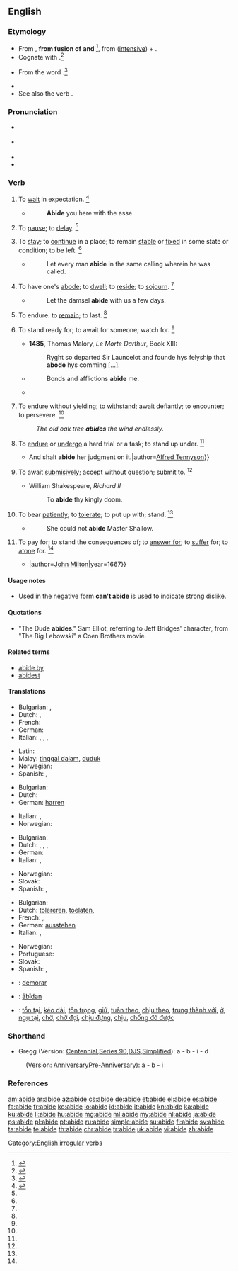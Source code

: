 ==English==

===Etymology===
* From {{etyl|enm}} {{term|abiden|lang=enm}}, '''from fusion of''' {{etyl|ang}} {{term|abidan|ābīdan|remain|lang=ang}} '''and''' {{term|abidan|abīdan|earlier|lang=ang}}<ref>{{reference-book | last = Dobbie | first = Elliott K. | coauthors = Dunmore, C. William, et al. | editor = Barnhart, Robert K.| title = Chambers Dictionary of Etymology | origyear = 1998 | year = 2004 | publisher = Chambers Harrap Publishers Ltd | location = Edinburgh, Scotland | isbn =0550142304 | pages = 2-3}}</ref>, from {{term|a-|lang=ang}} ([[intensive]]) + {{term|bidan|bīdan|to wait|lang=ang}}.
* Cognate with {{etyl|got}} {{term|usbeidan|lang=got}}.<ref name=SOED>{{reference-book | last =| first = | authorlink =  | coauthors =  | editor =Brown, Lesley  | others =  | title = The Shorter Oxford English Dictionary | origdate =  | origyear = 1933| origmonth =  | url =  | format =  | accessdate =  | accessyear =  | accessmonth =  | edition = 5th | date =  | year =2003| month =  | publisher =Oxford University Press  | location =Oxford, UK | language =  | id =  | doi = | isbn =978-0-19-860575-7 | lccn = | ol = | pages =4| chapter =  | chapterurl =  | quote =}}</ref> 
* {{sense|to pay for}} From the word {{term|aby|lang=en}}.<ref>{{reference-book | last =| first = | authorlink =  | coauthors =  | editor =Gove, Philip Babcock    | others =  | title = Webster's Third International Dictionary of the English Language Unabridged | origdate =  | origyear = 1909 | origmonth =  | url =  | format =  | accessdate =  | accessyear =  | accessmonth =  | edition =  | date =  | year =1976  | month =  | publisher =G. & C. Merriam Co.  | location = Springfield, MA | language =  | id =  | doi = | isbn =0-87779-101-5 | lccn = | ol = | pages =3| chapter =  | chapterurl =  | quote =}}</ref>
* {{prefix|a|bide}}
* See also the verb {{term|bide|lang=en}}.

===Pronunciation===
* {{a|RP}} {{IPA|/əˈbaɪd/}}
* {{a|US}} {{IPA|/əˈbaɪd/}}
* {{audio|en-us-abide.ogg|Audio (US)}}
* {{rhymes|aɪd}}

===Verb===
{{en-verb|abides|abiding|'''[[abode]]''' ''or'' '''[[abided]]'''|'''[[abode]]''', '''[[abided]]''', ''or (rare)'', '''[[abidden]]'''}}

# {{intransitive|obsolete}} To [[wait]] in expectation. {{defdate|Attested from prior to 1150 until the mid 17<sup>th</sup> century.}}<ref name=SOED>{{reference-book | last =| first = | authorlink =  | coauthors =  | editor =Brown, Lesley  | others =  | title = The Shorter Oxford English Dictionary | origdate =  | origyear = 1933| origmonth =  | url =  | format =  | accessdate =  | accessyear =  | accessmonth =  | edition = 5th | date =  | year =2003| month =  | publisher =Oxford University Press  | location =Oxford, UK | language =  | id =  | doi = | isbn =978-0-19-860575-7 | lccn = | ol = | pages =4| chapter =  | chapterurl =  | quote =}}</ref>
#* {{RQ:Authorized Version|Genesis|22|5}}
#*: '''Abide''' you here with the asse.
# {{intransitive|obsolete}} To [[pause]]; to [[delay]]. {{defdate|Attested from around (1150 to 1350) until the mid 17<sup>th</sup> century.}}<ref name=SOED/>
# {{intransitive}} To [[stay]]; to [[continue]] in a place; to remain [[stable]] or [[fixed]] in some state or condition; to be left. {{defdate|First attested from around (1150 to 1350).}}<ref name=SOED/>
#* {{RQ:Authorized Version|1 Corinthians|7|20}}
#*: Let every man '''abide''' in the same calling wherein he was called.
# {{intransitive|archaic}}  To have one's [[abode]]; to [[dwell]]; to [[reside]]; to [[sojourn]]. {{defdate|First attested from around (1350 to 1470).}}<ref name=SOED/>
#* {{RQ:Authorized Version|Genesis|24|55}}
#*: Let the damsel '''abide''' with us a few days.
# {{intransitive}} To endure. to [[remain]]; to last. {{defdate|First attested from around (1350 to 1470).}}<ref name=SOED/>
# {{transitive}} To stand ready for; to await for someone; watch for. {{defdate|First attested prior to around 1150.}}<ref name=SOED/>
#* '''1485''', Thomas Malory, ''Le Morte Darthur'', Book XIII:
#*: Ryght so departed Sir Launcelot and founde hys felyship that '''abode''' hys comming [...].
#* {{RQ:Authorized Version|Acts|20|23}}
#*: Bonds and afflictions '''abide''' me.
#* {{quote-book|title=Idylls of the King|year=1856-1885|passage=I will '''abide''' the coming of my lord.|author=[[w:Alfred Tennyson|Alfred Tennyson]]}}
# {{transitive}} To endure without yielding; to [[withstand]]; await defiantly; to encounter; to persevere. {{defdate|First attested from around (1150 to 1350).}}<ref name=SOED/>
#: ''The old oak tree '''abides''' the wind endlessly.''
# {{transitive| obsolete}} To [[endure]] or [[undergo]] a hard trial or a task; to stand up under. {{defdate|Attested from around (1150 to 1350) until the early 18<sup>th</sup> century.}}<ref name=SOED/>
#* {{quote-book|title=Idylls of the King|year=1856-1885|passage={{...}} And shalt '''abide''' her judgment on it.|author=[[w:Alfred Tennyson|Alfred Tennyson]]}}
# {{transitive}} To await [[submissive|submisively]]; accept without question; submit to. {{defdate|First attested from around (1350 to 1470).}}<ref name=SOED/>
#* William Shakespeare, ''Richard II''
#*: To '''abide''' thy kingly doom.
# {{transitive}} To bear [[patiently]]; to [[tolerate]]; to put up with; stand. {{defdate|First attested in the late 15<sup>th</sup> century.}}<ref name=SOED/>
#* {{RQ:Shakespeare Henry 4-2|III-ii}}
#*: She could not '''abide''' Master Shallow.
# {{transitive}} To pay for; to stand the consequences of; to [[answer for]]; to [[suffer]] for; to [[atone]] for. {{defdate|First attested in the late 16<sup>th</sup> century.}}<ref name=SOED/>
#* {{quote-book|title=Paradise Lost|passage=How dearly I '''abide''' that boast so vain, {{...}}|author=[[w:John Milton|John Milton]]|year=1667}}

====Usage notes====
* {{sense|bear patiently}} Used in the negative form '''can't abide''' is used to indicate strong dislike.

====Quotations====
* "The Dude '''abides'''." Sam Elliot, referring to Jeff Bridges' character, from "The Big Lebowski" a Coen Brothers movie.

====Related terms====
* [[abide by]]
* [[abidest]] {{qualifier|archaic second-person singular present form; with “[[thou]]”}}

====Translations====
{{trans-top|to dwell}}
* Bulgarian: {{t+|bg|пребивавам|sc=Cyrl}}, {{t+|bg|оставам|sc=Cyrl}}
* Dutch: {{t+|nl|verblijven}}, {{t+|nl|wonen}}
* French: {{t+|fr|demeurer}}
* German: {{t+|de|weilen}}
* Italian: {{t+|it|vivere}}, {{t+|it|abitare}}, {{t+|it|risiedere}}, {{t-|it|dimorare}}
{{trans-mid}}
* Latin: {{t-|la|possideo}}
* Malay: [[tinggal dalam]], [[duduk]]
* Norwegian: {{t-|no|forbli}}
* Spanish: {{t+|es|habitar}}, {{t+|es|demorar}}
{{trans-bottom}}

{{trans-top|to await}}
* Bulgarian: {{t-|bg|чакам, очаквам}}
* Dutch: {{t+|nl|afwachten}}
* German: [[harren]] {{qualifier|with genitive}}
{{trans-mid}}
* Italian: {{t+|it|aspettare}}, {{t+|it|attendere}}
* Norwegian: {{t-|no|avvente}}
{{trans-bottom}}

{{trans-top|to endure}}
* Bulgarian: {{t+|bg|търпя}}
* Dutch: {{t+|nl|ondergaan}}, {{t+|nl|verdragen}}, {{t+|nl|doorstaan}}, {{t+|nl|uithouden}}
* German: {{t+|de|aushalten}}
* Italian: {{t+|it|sopportare}}, {{t+|it|tollerare}}
{{trans-mid}}
* Norwegian: {{t-|no|holde ut}}
* Slovak: {{t-|sk|vytrvať}}
* Spanish: {{t+|es|quedar}}, {{t+|es|permanecer}}
{{trans-bottom}}

{{trans-top|to tolerate}}
* Bulgarian: {{t+|bg|толерирам}}
* Dutch: [[tolereren]], [[toelaten]], {{t+|nl|verdragen}}
* French: {{t+|fr|tolérer}}, {{t+|fr|supporter}}
* German: [[ausstehen]]
* Italian: {{t+|it|sopportare}}, {{t+|it|tollerare}}
{{trans-mid}}
* Norwegian: {{t-|no|tolerere}}
* Portuguese: {{t+|pt|suportar}}
* Slovak: {{t-|sk|strpieť}}
* Spanish: {{t+|es|tolerar}}, {{t+|es|soportar}}
{{trans-bottom}}

{{checktrans-top}}
* {{ttbc|ia}}: [[demorar]]
* {{ttbc|ang}}: [[abidan|ābīdan]]
* {{ttbc|vi}}: [[tồn tại]], [[kéo dài]], [[tôn trọng]], [[giữ]], [[tuân theo]], [[chịu theo]], [[trung thành với]], [[ở]], [[ngụ tại]], [[chờ]], [[chờ đợi]], [[chịu đựng]], [[chịu]], [[chống đỡ được]]
{{trans-bottom}}

===Shorthand===
* Gregg (Version: [http://en.wikipedia.org/wiki/Gregg_Shorthand#Centennial_Gregg_Shorthand Centennial],[http://en.wikipedia.org/wiki/Gregg_Shorthand#Series_90_Gregg_Shorthand Series 90],[http://en.wikipedia.org/wiki/Gregg_Shorthand#Diamond_Jubilee_Gregg_Shorthand DJS],[http://en.wikipedia.org/wiki/Gregg_Shorthand#Simplified_Gregg_Shorthand Simplified]): a - b - i - d
: (Version: [http://en.wikipedia.org/wiki/Gregg_Shorthand#Anniversary_Gregg_Shorthand Anniversary][http://en.wikipedia.org/wiki/Gregg_Shorthand#Pre_Anniversary_Gregg_Shorthand Pre-Anniversary]): a - b - i

===References===
<references/>

[[Category:English irregular verbs]]

[[am:abide]]
[[ar:abide]]
[[az:abide]]
[[cs:abide]]
[[de:abide]]
[[et:abide]]
[[el:abide]]
[[es:abide]]
[[fa:abide]]
[[fr:abide]]
[[ko:abide]]
[[io:abide]]
[[id:abide]]
[[it:abide]]
[[kn:abide]]
[[ka:abide]]
[[ku:abide]]
[[li:abide]]
[[hu:abide]]
[[mg:abide]]
[[ml:abide]]
[[my:abide]]
[[nl:abide]]
[[ja:abide]]
[[ps:abide]]
[[pl:abide]]
[[pt:abide]]
[[ru:abide]]
[[simple:abide]]
[[su:abide]]
[[fi:abide]]
[[sv:abide]]
[[ta:abide]]
[[te:abide]]
[[th:abide]]
[[chr:abide]]
[[tr:abide]]
[[uk:abide]]
[[vi:abide]]
[[zh:abide]]